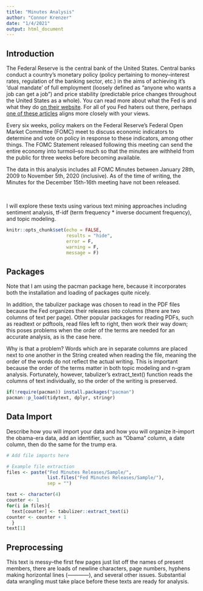 ```yaml
---
title: "Minutes Analysis"
author: "Connor Krenzer"
date: "1/4/2021"
output: html_document
---
```

## Introduction
The Federal Reserve is the central bank of the United States. Central banks conduct a country's monetary policy (policy pertaining to money--interest rates, regulation of the banking sector, etc.) in the aims of achieving it's 'dual mandate' of full employment (loosely defined as "anyone who wants a job can get a job") and price stability (predictable price changes throughout the United States as a whole). You can read more about what the Fed is and what they do [on their website](https://www.federalreserve.gov/faqs/about_12594.htm). For all of you Fed haters out there, perhaps [one of these articles](https://mises.org/topics/fed) aligns more closely with your views.





Every six weeks, policy makers on the Federal Reserve's Federal Open Market Committee (FOMC) meet to discuss economic indicators to determine and vote on policy in response to these indicators, among other things. The FOMC Statement released following this meeting can send the entire economy into turmoil--so much so that the minutes are withheld from the public for three weeks before becoming available.





The data in this analysis includes all FOMC Minutes between January 28th, 2009 to November 5th, 2020 (inclusive). As of the time of writing, the Minutes for the December 15th-16th meeting have not been released.

$~$

I will explore these texts using various text mining approaches including sentiment analysis, tf-idf (term frequency * inverse document frequency), and topic modeling.





```r
knitr::opts_chunk$set(echo = FALSE,
                      results = "hide",
                      error = F,
                      warning = F,
                      message = F)
```

## Packages

Note that I am using the pacman package here, because it incorporates both the installation and loading of packages quite nicely.

In addition, the tabulizer package was chosen to read in the PDF files because the Fed organizes their releases into columns (there are two columns of text per page). Other popular packages for reading PDFs, such as readtext or pdftools, read files left to right, then work their way down; this poses problems when the order of the terms are needed for an accurate analysis, as is the case here.

Why is that a problem? Words which are in separate columns are placed next to one another in the String created when reading the file, meaning the order of the words do not reflect the actual writing. This is important because the order of the terms matter in both topic modeling and n-gram analysis. Fortunately, however, tabulizer's extract_text() function reads the columns of text individually, so the order of the writing is preserved.

```r
if(!require(pacman)) install.packages("pacman")
pacman::p_load(tidytext, dplyr, stringr)

```

## Data Import
Describe how you will import your data and how you will organize it--import the obama-era data, add an identifier, such as "Obama" column, a date column, then do the same for the trump era.
```r
# Add file imports here

# Example file extraction
files <- paste("Fed Minutes Releases/Sample/",
               list.files("Fed Minutes Releases/Sample/"),
               sep = "")

text <- character(4)
counter <- 1
for(i in files){
  text[counter] <- tabulizer::extract_text(i) 
counter <- counter + 1
  }
text[1]


```

## Preprocessing
This text is messy--the first few pages just list off the names of present members, there are loads of newline characters, page numbers, hyphens making horizontal lines (------------), and several other issues. Substantial data wrangling must take place before these texts are ready for analysis.

```r




```






